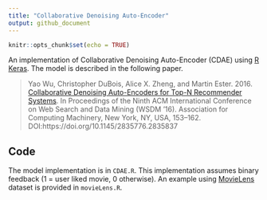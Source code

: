 ```yaml
---
title: "Collaborative Denoising Auto-Encoder"
output: github_document
---
```


```r
knitr::opts_chunk$set(echo = TRUE)
```


An implementation of Collaborative Denoising Auto-Encoder (CDAE) using [R Keras](https://keras.rstudio.com/index.html). The model is described in the following paper.


> Yao Wu, Christopher DuBois, Alice X. Zheng, and Martin Ester. 2016. [Collaborative Denoising Auto-Encoders for Top-N Recommender Systems](http://alicezheng.org/papers/wsdm16-cdae.pdf). In Proceedings of the Ninth ACM International Conference on Web Search and Data Mining (WSDM ’16). Association for Computing Machinery, New York, NY, USA, 153–162. DOI:https://doi.org/10.1145/2835776.2835837

## Code

The model implementation is in `CDAE.R`. This implementation assumes binary feedback (1 = user liked movie, 0 otherwise). An example using [MovieLens](https://grouplens.org/datasets/movielens/) dataset is provided in `movieLens.R`.   
